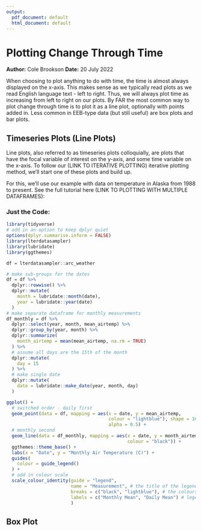```yaml
---
output:
  pdf_document: default
  html_document: default
---
```

# Plotting Change Through Time
**Author:** Cole Brookson
**Date:** 20 July 2022


When choosing to plot anything to do with time, the time is almost always displayed on the x-axis. This makes sense as we typically read plots as we read English language text - left to right. Thus, we will always plot time as increasing from left to right on our plots. By FAR the most common way to plot change through time is to plot it as a line plot, optionally with points added in. Less common in EEB-type data (but still useful) are box plots and bar plots.

## Timeseries Plots (Line Plots)

Line plots, also referred to as timeseries plots colloquially, are plots that have the focal variable of interest on the y-axis, and some time variable on the x-axis. To follow our (LINK TO ITERATIVE PLOTTING) iterative plotting method, we'll start one of these plots and build up.

For this, we'll use our example with data on temperature in Alaska from 1988 to present. See the full tutorial here (LINK TO PLOTTING WITH MULTIPLE DATAFRAMES):

### Just the Code: 

```r
library(tidyverse)
# add in an option to keep dplyr quiet
options(dplyr.summarise.inform = FALSE)
library(lterdatasampler)
library(lubridate)
library(ggthemes)

df = lterdatasampler::arc_weather

# make sub-groups for the dates
df = df %>% 
  dplyr::rowwise() %>% 
  dplyr::mutate(
    month = lubridate::month(date),
    year = lubridate::year(date)
  )
# make separate dataframe for monthly measurements
df_monthly = df %>% 
  dplyr::select(year, month, mean_airtemp) %>% 
  dplyr::group_by(year, month) %>% 
  dplyr::summarize(
    month_airtemp = mean(mean_airtemp, na.rm = TRUE)
  ) %>% 
  # assume all days are the 15th of the month
  dplyr::mutate(
    day = 15
  ) %>% 
  # make single date
  dplyr::mutate(
    date = lubridate::make_date(year, month, day)
  )

ggplot() + 
  # switched order - daily first 
  geom_point(data = df, mapping = aes(x = date, y = mean_airtemp,
                                      colour = "lightblue"), shape = 16,  
                                      alpha = 0.5) +
  # monthly second
  geom_line(data = df_monthly, mapping = aes(x = date, y = month_airtemp,
                                             colour = "black")) +
  ggthemes::theme_base() +
  labs(x = "Date", y = "Monthly Air Temperature (C)") +
  guides(
    colour = guide_legend()
  ) +
  # add in colour scale
  scale_colour_identity(guide = "legend",
                        name = "Measurement", # the title of the legend
                        breaks = c("black", "lightblue"), # the colours
                        labels = c("Monthly Mean", "Daily Mean") # legend labels
                        )
```

## Box Plot



